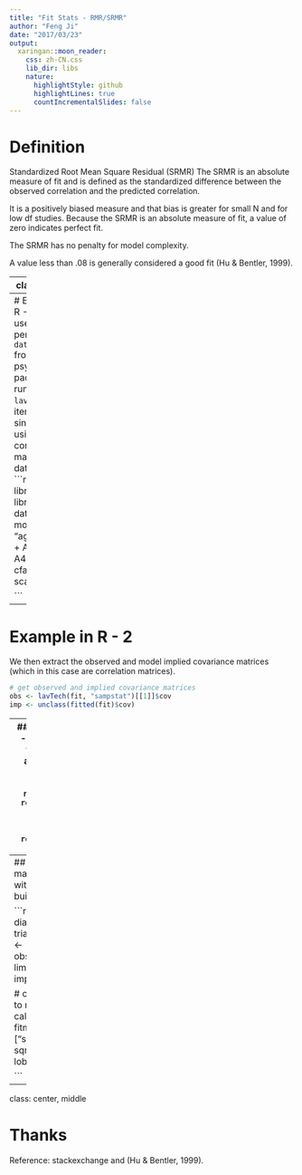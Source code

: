 ---
title: "Fit Stats - RMR/SRMR"
author: "Feng Ji"
date: "2017/03/23"
output:
  xaringan::moon_reader:
    css: zh-CN.css
    lib_dir: libs
    nature:
      highlightStyle: github
      highlightLines: true
      countIncrementalSlides: false
---
# Definition
Standardized Root Mean Square Residual (SRMR) 
The SRMR is an absolute measure of fit and is defined as the standardized difference between the observed correlation and the predicted correlation.  

It is a positively biased measure and that bias is greater for small N and for low df studies.  Because the SRMR is an absolute measure of fit, a value of zero indicates perfect fit.  

The SRMR has no penalty for model complexity.  

A value less than .08 is generally considered a good fit (Hu & Bentler, 1999).

---
class: middle

![SRMR](https://ifengji.github.io/Slides/Untitled/fomula.png)
Thus, the formula involves:

* Getting the square of the scaled discrepancy between model implied and observed covariances, where the scaling makes the comparison more like comparing the correlation. E.g., imagine implied and observed correlations r = .2 and r = .3; this becomes (.2 - .3)^2 = .01

* Getting the average of these discrepancies (i.e., dividing by p(p+1)/2p(p+1)/2; the number of sample moments (i.e., covariances plus variances; e.g., 3 variables = 6 moments [3 covariances and 3 variances)).
* Squaring the average discrepancy obtained in step 2.

So the metric of SRMR can broadly be considered an average (specifically the quadratic mean) difference between implied and observed correlations (albeit with particular forms of averaging, and using the variances as well).

---
# Example in R - 1
We'll use personality `data (bfi)` from the psych package and run a cfa in `lavaan` (four items on a single factor) using the correlation matrix of the data as input.
```{r tidy=FALSE, error=FALSE, warning=FALSE， message = FALSE}
library(psych)
library(lavaan)
data(bfi)
model <- "agree =~ A1 + A2 + A3 + A4"
fit <- cfa(model, scale(bfi))

```
---

# Example in R - 2
We then extract the observed and model implied covariance matrices (which in this case are correlation matrices).
```{r tidy=FALSE, error=FALSE, warning=FALSE}
# get observed and implied covariance matrices
obs <- lavTech(fit, "sampstat")[[1]]$cov
imp <- unclass(fitted(fit)$cov)
```
---
### Example in R - 3
This is what they look like along with the absolute differences
```{r tidy=FALSE, out.height=5}
round(obs, 5); 
round(imp, 5)
# calculating absolute differences:
round(abs(obs - imp), 5)
```

---
## Comparing manual calculation with the results of built-in function

```{r tidy=FALSE, error=FALSE, warning=FALSE}
# extract diagonal and upper triangle cells
lobs <-  obs[!lower.tri(obs)]
limp <-  imp[!lower.tri(imp)]

# compare "srmr" to manual calculation
fitmeasures(fit)["srmr"]
sqrt(mean((limp - lobs)^2))

```




---

class: center, middle

# Thanks
Reference: stackexchange and (Hu & Bentler, 1999).
